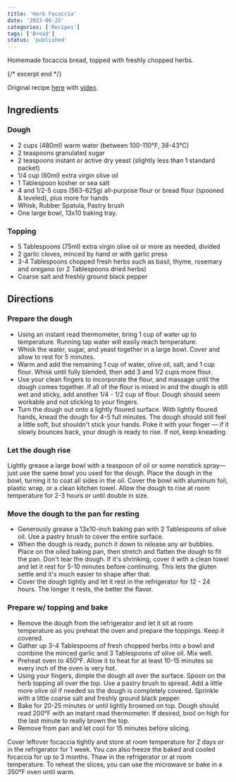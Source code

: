 ```yaml
---
title: 'Herb Focaccia'
date: '2023-06-25'
categories: ['Recipes']
tags: ['Bread']
status: 'published'
---
```


Homemade focaccia bread, topped with freshly chopped herbs.

{/* excerpt end */}

Original recipe [here](https://sallysbakingaddiction.com/garlic-rosemary-herb-focaccia/) with [video](https://youtu.be/l40GY-2KQR8).

## Ingredients

### Dough

- 2 cups (480ml) warm water (between 100-110°F, 38-43°C)
- 2 teaspoons granulated sugar
- 2 teaspoons instant or active dry yeast (slightly less than 1 standard packet)
- 1/4 cup (60ml) extra virgin olive oil
- 1 Tablespoon kosher or sea salt
- 4 and 1/2-5 cups (563-625g) all-purpose flour or bread flour (spooned & leveled), plus more for hands
- Whisk, Rubber Spatula, Pastry brush
- One large bowl, 13x10 baking tray.

### Topping

- 5 Tablespoons (75ml) extra virgin olive oil or more as needed, divided
- 2 garlic cloves, minced by hand or with garlic press
- 3-4 Tablespoons chopped fresh herbs such as basil, thyme, rosemary and oregano (or 2 Tablespoons dried herbs)
- Coarse salt and freshly ground black pepper

## Directions

### Prepare the dough

- Using an instant read thermometer, bring 1 cup of water up to temperature. Running tap water will easily reach temperature.
- Whisk the water, sugar, and yeast together in a large bowl. Cover and allow to rest for 5 minutes.
- Warm and add the remaining 1 cup of water, olive oil, salt, and 1 cup flour. Whisk until fully blended, then add 3 and 1/2 cups more flour.
- Use your clean fingers to incorporate the flour, and massage until the dough comes together. If all of the flour is mixed in and the dough is still wet and sticky, add another 1/4 - 1/2 cup of flour. Dough should seem workable and not sticking to your fingers.
- Turn the dough out onto a lightly floured surface. With lightly floured hands, knead the dough for 4-5 full minutes. The dough should still feel a little soft, but shouldn't stick your hands. Poke it with your finger — if it slowly bounces back, your dough is ready to rise. If not, keep kneading.

### Let the dough rise

Lightly grease a large bowl with a teaspoon of oil or some nonstick spray—just use the same bowl you used for the dough. Place the dough in the bowl, turning it to coat all sides in the oil. Cover the bowl with aluminum foil, plastic wrap, or a clean kitchen towel. Allow the dough to rise at room temperature for 2-3 hours or until double in size.

### Move the dough to the pan for resting

- Generously grease a 13x10-inch baking pan with 2 Tablespoons of olive oil. Use a pastry brush to cover the entire surface.
- When the dough is ready, punch it down to release any air bubbles. Place on the oiled baking pan, then stretch and flatten the dough to fit the pan. Don't tear the dough. If it's shrinking, cover it with a clean towel and let it rest for 5-10 minutes before continuing. This lets the gluten settle and it's much easier to shape after that.
- Cover the dough tightly and let it rest in the refrigerator for 12 - 24 hours. The longer it rests, the better the flavor.

### Prepare w/ topping and bake

- Remove the dough from the refrigerator and let it sit at room temperature as you preheat the oven and prepare the toppings. Keep it covered.
- Gather up 3-4 Tablespoons of fresh chopped herbs into a bowl and combine the minced garlic and 3 Tablespoons of olive oil. Mix well.
- Preheat oven to 450°F. Allow it to heat for at least 10-15 minutes so every inch of the oven is very hot.
- Using your fingers, dimple the dough all over the surface. Spoon on the herb topping all over the top. Use a pastry brush to spread. Add a little more olive oil if needed so the dough is completely covered. Sprinkle with a little coarse salt and freshly ground black pepper.
- Bake for 20-25 minutes or until lightly browned on top. Dough should read 200°F with an instant read thermometer. If desired, broil on high for the last minute to really brown the top.
- Remove from pan and let cool for 15 minutes before slicing.

Cover leftover focaccia tightly and store at room temperature for 2 days or in the refrigerator for 1 week. You can also freeze the baked and cooled focaccia for up to 3 months. Thaw in the refrigerator or at room temperature. To reheat the slices, you can use the microwave or bake in a 350°F oven until warm.
